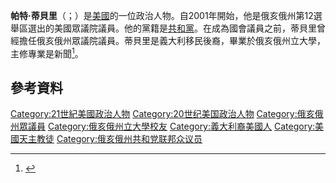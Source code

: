 '''帕特·蒂貝里'''（{{lang-en|Pat Tiberi}}；{{bd|1962年|10月21日}}）是[[美國|美國]]的一位政治人物。自2001年開始，他是俄亥俄州第12選舉區選出的美國眾議院議員。他的黨籍是[[共和黨_(美國)|共和黨]]。在成為國會議員之前，蒂貝里曾經擔任俄亥俄州眾議院議員。蒂貝里是義大利移民後裔，畢業於俄亥俄州立大學，主修專業是新聞<ref>{{Cite web |url=http://tiberi.house.gov/biography/ |title=存档副本 |access-date=2016-01-04 |archive-url=https://web.archive.org/web/20161117145002/http://tiberi.house.gov/biography/ |archive-date=2016-11-17 |dead-url=yes }}</ref>。
== 參考資料 ==
{{reflist}}

{{DEFAULTSORT: Tiberi, Pat}}
[[Category:21世紀美國政治人物|Category:21世紀美國政治人物]]
[[Category:20世纪美国政治人物|Category:20世纪美国政治人物]]
[[Category:俄亥俄州眾議員|Category:俄亥俄州眾議員]]
[[Category:俄亥俄州立大學校友|Category:俄亥俄州立大學校友]]
[[Category:義大利裔美國人|Category:義大利裔美國人]]
[[Category:美國天主教徒|Category:美國天主教徒]]
[[Category:俄亥俄州共和党联邦众议员|Category:俄亥俄州共和党联邦众议员]]